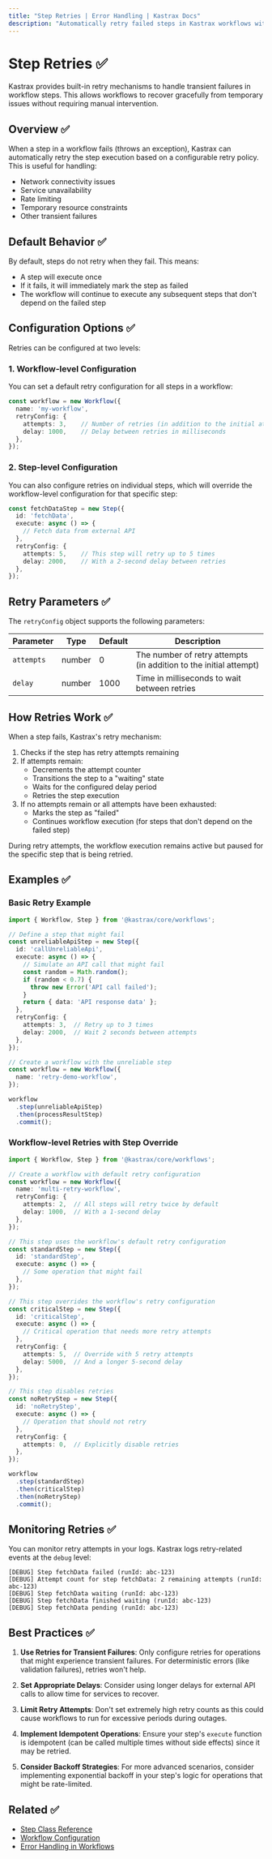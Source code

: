```yaml
---
title: "Step Retries | Error Handling | Kastrax Docs"
description: "Automatically retry failed steps in Kastrax workflows with configurable retry policies."
---
```


# Step Retries ✅

Kastrax provides built-in retry mechanisms to handle transient failures in workflow steps. This allows workflows to recover gracefully from temporary issues without requiring manual intervention.

## Overview ✅

When a step in a workflow fails (throws an exception), Kastrax can automatically retry the step execution based on a configurable retry policy. This is useful for handling:

- Network connectivity issues
- Service unavailability
- Rate limiting
- Temporary resource constraints
- Other transient failures

## Default Behavior ✅

By default, steps do not retry when they fail. This means:

- A step will execute once
- If it fails, it will immediately mark the step as failed
- The workflow will continue to execute any subsequent steps that don't depend on the failed step

## Configuration Options ✅

Retries can be configured at two levels:

### 1. Workflow-level Configuration

You can set a default retry configuration for all steps in a workflow:

```typescript
const workflow = new Workflow({
  name: 'my-workflow',
  retryConfig: {
    attempts: 3,    // Number of retries (in addition to the initial attempt)
    delay: 1000,    // Delay between retries in milliseconds
  },
});
```

### 2. Step-level Configuration

You can also configure retries on individual steps, which will override the workflow-level configuration for that specific step:

```typescript
const fetchDataStep = new Step({
  id: 'fetchData',
  execute: async () => {
    // Fetch data from external API
  },
  retryConfig: {
    attempts: 5,    // This step will retry up to 5 times
    delay: 2000,    // With a 2-second delay between retries
  },
});
```

## Retry Parameters ✅

The `retryConfig` object supports the following parameters:

| Parameter | Type | Default | Description |
|-----------|------|---------|-------------|
| `attempts` | number | 0 | The number of retry attempts (in addition to the initial attempt) |
| `delay` | number | 1000 | Time in milliseconds to wait between retries |

## How Retries Work ✅

When a step fails, Kastrax's retry mechanism:

1. Checks if the step has retry attempts remaining
2. If attempts remain:
   - Decrements the attempt counter
   - Transitions the step to a "waiting" state
   - Waits for the configured delay period
   - Retries the step execution
3. If no attempts remain or all attempts have been exhausted:
   - Marks the step as "failed"
   - Continues workflow execution (for steps that don't depend on the failed step)

During retry attempts, the workflow execution remains active but paused for the specific step that is being retried.

## Examples ✅

### Basic Retry Example

```typescript
import { Workflow, Step } from '@kastrax/core/workflows';

// Define a step that might fail
const unreliableApiStep = new Step({
  id: 'callUnreliableApi',
  execute: async () => {
    // Simulate an API call that might fail
    const random = Math.random();
    if (random < 0.7) {
      throw new Error('API call failed');
    }
    return { data: 'API response data' };
  },
  retryConfig: {
    attempts: 3,  // Retry up to 3 times
    delay: 2000,  // Wait 2 seconds between attempts
  },
});

// Create a workflow with the unreliable step
const workflow = new Workflow({
  name: 'retry-demo-workflow',
});

workflow
  .step(unreliableApiStep)
  .then(processResultStep)
  .commit();
```

### Workflow-level Retries with Step Override

```typescript
import { Workflow, Step } from '@kastrax/core/workflows';

// Create a workflow with default retry configuration
const workflow = new Workflow({
  name: 'multi-retry-workflow',
  retryConfig: {
    attempts: 2,  // All steps will retry twice by default
    delay: 1000,  // With a 1-second delay
  },
});

// This step uses the workflow's default retry configuration
const standardStep = new Step({
  id: 'standardStep',
  execute: async () => {
    // Some operation that might fail
  },
});

// This step overrides the workflow's retry configuration
const criticalStep = new Step({
  id: 'criticalStep',
  execute: async () => {
    // Critical operation that needs more retry attempts
  },
  retryConfig: {
    attempts: 5,  // Override with 5 retry attempts
    delay: 5000,  // And a longer 5-second delay
  },
});

// This step disables retries
const noRetryStep = new Step({
  id: 'noRetryStep',
  execute: async () => {
    // Operation that should not retry
  },
  retryConfig: {
    attempts: 0,  // Explicitly disable retries
  },
});

workflow
  .step(standardStep)
  .then(criticalStep)
  .then(noRetryStep)
  .commit();
```

## Monitoring Retries ✅

You can monitor retry attempts in your logs. Kastrax logs retry-related events at the `debug` level:

```
[DEBUG] Step fetchData failed (runId: abc-123)
[DEBUG] Attempt count for step fetchData: 2 remaining attempts (runId: abc-123)
[DEBUG] Step fetchData waiting (runId: abc-123)
[DEBUG] Step fetchData finished waiting (runId: abc-123)
[DEBUG] Step fetchData pending (runId: abc-123)
```

## Best Practices ✅

1. **Use Retries for Transient Failures**: Only configure retries for operations that might experience transient failures. For deterministic errors (like validation failures), retries won't help.

2. **Set Appropriate Delays**: Consider using longer delays for external API calls to allow time for services to recover.

3. **Limit Retry Attempts**: Don't set extremely high retry counts as this could cause workflows to run for excessive periods during outages.

4. **Implement Idempotent Operations**: Ensure your step's `execute` function is idempotent (can be called multiple times without side effects) since it may be retried.

5. **Consider Backoff Strategies**: For more advanced scenarios, consider implementing exponential backoff in your step's logic for operations that might be rate-limited.

## Related ✅

- [Step Class Reference](./step-class.mdx)
- [Workflow Configuration](./workflow.mdx)
- [Error Handling in Workflows](../../docs/workflows/error-handling.mdx)
